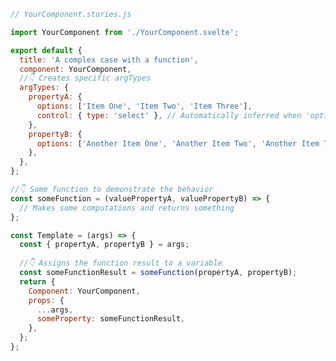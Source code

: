 ```js
// YourComponent.stories.js

import YourComponent from './YourComponent.svelte';

export default {
  title: 'A complex case with a function',
  component: YourComponent,
  //👇 Creates specific argTypes
  argTypes: {
    propertyA: {
      options: ['Item One', 'Item Two', 'Item Three'],
      control: { type: 'select' }, // Automatically inferred when 'options' is defined
    },
    propertyB: {
      options: ['Another Item One', 'Another Item Two', 'Another Item Three'],
    },
  },
};

//👇 Some function to demonstrate the behavior
const someFunction = (valuePropertyA, valuePropertyB) => {
  // Makes some computations and returns something
};

const Template = (args) => {
  const { propertyA, propertyB } = args;
  
  //👇 Assigns the function result to a variable
  const someFunctionResult = someFunction(propertyA, propertyB);
  return {
    Component: YourComponent,
    props: {
      ...args,
      someProperty: someFunctionResult,
    },
  };
};
```